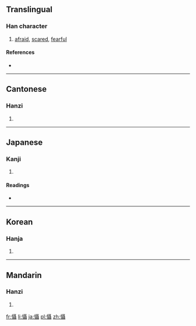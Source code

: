 {{also|慑}}
==Translingual==

===Han character===
{{Han char|rn=61|rad=心|as=18|sn=21|four=9104<sub>1</sub>|canj=心尸十十 (PSJJ)|ids=⿰[[忄]][[聶]]}}

# [[afraid]], [[scared]], [[fearful]]

====References====
* {{Han ref|kx=0409.020|dkj=11498|dj=0751.070|hdz=42371.060|uh=61FE|ud=25086|bh=C4E0|bd=50400}}

----

==Cantonese==

===Hanzi===
{{yue-hanzi|jyut=|y=jip3, sip3|sim=慑}}

# {{defn|lang=yue|sort=心18}}

----

==Japanese==

===Kanji===
{{ja-kanji|grade=|rs=心18}}

# {{defn|lang=ja|sort=心18}}

====Readings====
* {{ja-readings|on=[[しょう]] (shō)|kun=[[おそれる]] (osoreru)}}

----

==Korean==

===Hanja===
{{ko-hanja|hangeul=섭|eumhun=|rv=seop|mr=sŏp|y=sep}}

# {{defn|lang=ko|sort=心18}}

----

==Mandarin==

===Hanzi===
{{cmn-hanzi|sim=慑|pin=[[shè]] ([[she4]])|wg=she<sup>4</sup>}}

# {{defn|lang=cmn|sort=心18}}

[[fr:懾]]
[[li:懾]]
[[ja:懾]]
[[pl:懾]]
[[zh:懾]]